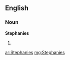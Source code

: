==English==

===Noun===
'''Stephanies'''

# {{plural of|[[Stephanie]]}}

[[ar:Stephanies]]
[[mg:Stephanies]]